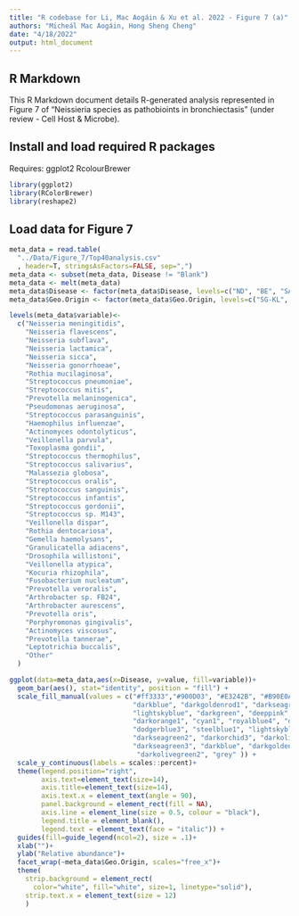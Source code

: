 ```yaml
---
title: "R codebase for Li, Mac Aogáin & Xu et al. 2022 - Figure 7 (a)"
authors: "Micheál Mac Aogáin, Hong Sheng Cheng"
date: "4/18/2022"
output: html_document
---
```


## R Markdown
This R Markdown document details R-generated analysis represented in Figure 7 of "Neissieria species as pathobioints in bronchiectasis" (under review - Cell Host & Microbe).

## Install and load required R packages
Requires: ggplot2 RcolourBrewer
```r
library(ggplot2)
library(RColorBrewer)
library(reshape2)
```


## Load data for Figure 7
```r
meta_data = read.table(
  "../Data/Figure_7/Top40analysis.csv"
  , header=T, stringsAsFactors=FALSE, sep=",")
meta_data <- subset(meta_data, Disease != "Blank")
meta_data <- melt(meta_data)
meta_data$Disease <- factor(meta_data$Disease, levels=c("ND", "BE", "SA", "COPD"))
meta_data$Geo.Origin <- factor(meta_data$Geo.Origin, levels=c("SG-KL", "DD"))

levels(meta_data$variable)<-
  c("Neisseria meningitidis",
    "Neisseria flavescens",
    "Neisseria subflava",
    "Neisseria lactamica",
    "Neisseria sicca",
    "Neisseria gonorrhoeae",
    "Rothia mucilaginosa",
    "Streptococcus pneumoniae",
    "Streptococcus mitis",
    "Prevotella melaninogenica",
    "Pseudomonas aeruginosa",
    "Streptococcus parasanguinis",
    "Haemophilus influenzae",
    "Actinomyces odontolyticus",
    "Veillonella parvula",
    "Toxoplasma gondii",
    "Streptococcus thermophilus",
    "Streptococcus salivarius",
    "Malassezia globosa",
    "Streptococcus oralis",
    "Streptococcus sanguinis",
    "Streptococcus infantis",
    "Streptococcus gordonii",
    "Streptococcus sp. M143",
    "Veillonella dispar",
    "Rothia dentocariosa",
    "Gemella haemolysans",
    "Granulicatella adiacens",
    "Drosophila willistoni",
    "Veillonella atypica",
    "Kocuria rhizophila",
    "Fusobacterium nucleatum",
    "Prevotella veroralis",
    "Arthrobacter sp. FB24",
    "Arthrobacter aurescens",
    "Prevotella oris",
    "Porphyromonas gingivalis",
    "Actinomyces viscosus",
    "Prevotella tannerae",
    "Leptotrichia buccalis",
    "Other"
  )
```

```r
ggplot(data=meta_data,aes(x=Disease, y=value, fill=variable))+
  geom_bar(aes(), stat="identity", position = "fill") +
  scale_fill_manual(values = c("#ff3333","#900D03", "#E3242B", "#B90E0A", "#ff9999","#BC544B", 
                               "darkblue", "darkgoldenrod1", "darkseagreen", "darkorchid", "darkolivegreen1", 
                               "lightskyblue", "darkgreen", "deeppink", "khaki2", "firebrick", "brown1", 
                               "darkorange1", "cyan1", "royalblue4", "darksalmon", "brown4", "royalblue3", 
                               "dodgerblue3", "steelblue1", "lightskyblue", "darkseagreen1", "darkgoldenrod3", 
                               "darkseagreen2", "darkorchid3", "darkolivegreen2", "brown3", "darkorange3", "cyan3", 
                               "darkseagreen3", "darkblue", "darkgoldenrod4", "darkseagreen2", "darkorchid1", 
                                "darkolivegreen2", "grey" )) +
  scale_y_continuous(labels = scales::percent)+
  theme(legend.position="right",
        axis.text=element_text(size=14),
        axis.title=element_text(size=14),
        axis.text.x = element_text(angle = 90),
        panel.background = element_rect(fill = NA),
        axis.line = element_line(size = 0.5, colour = "black"),
        legend.title = element_blank(),
        legend.text = element_text(face = "italic")) + 
  guides(fill=guide_legend(ncol=2), size = .1)+
  xlab("")+
  ylab("Relative abundance")+
  facet_wrap(~meta_data$Geo.Origin, scales="free_x")+
  theme(
    strip.background = element_rect(
      color="white", fill="white", size=1, linetype="solid"),
    strip.text.x = element_text(size = 12)
    )
```